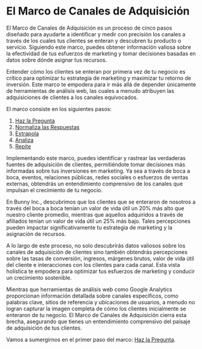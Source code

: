 
# El Marco de Canales de Adquisición

El Marco de Canales de Adquisición es un proceso de cinco pasos diseñado para ayudarte a identificar y medir con precisión los canales a través de los cuales tus clientes se enteran y descubren tu producto o servicio. Siguiendo este marco, puedes obtener información valiosa sobre la efectividad de tus esfuerzos de marketing y tomar decisiones basadas en datos sobre dónde asignar tus recursos.

<Callout>
  Entender cómo los clientes se enteran por primera vez de tu negocio es crítico
  para optimizar tu estrategia de marketing y maximizar tu retorno de inversión.
  Este marco te empodera para ir más allá de depender únicamente de herramientas
  de análisis web, las cuales a menudo atribuyen las adquisiciones de clientes a
  los canales equivocados.
</Callout>

El marco consiste en los siguientes pasos:

1. [Haz la Pregunta](/acquisition-channels-framework/ask-the-question)
2. [Normaliza las Respuestas](/acquisition-channels-framework/normalize-responses)
3. [Extrapola](/acquisition-channels-framework/extrapolate)
4. [Analiza](/acquisition-channels-framework/analyze)
5. [Repite](/acquisition-channels-framework/repeat)

Implementando este marco, puedes identificar y rastrear las verdaderas fuentes de adquisición de clientes, permitiéndote tomar decisiones más informadas sobre tus inversiones en marketing. Ya sea a través de boca a boca, eventos, relaciones públicas, redes sociales o esfuerzos de ventas externas, obtendrás un entendimiento comprensivo de los canales que impulsan el crecimiento de tu negocio.

<Callout>
  En Bunny Inc., descubrimos que los clientes que se enteraron de nosotros a
  través del boca a boca tenían un valor de vida útil un 20% más alto que
  nuestro cliente promedio, mientras que aquellos adquiridos a través de
  afiliados tenían un valor de vida útil un 25% más bajo. Tales percepciones
  pueden impactar significativamente tu estrategia de marketing y la asignación
  de recursos.
</Callout>

A lo largo de este proceso, no solo descubrirás datos valiosos sobre los canales de adquisición de clientes sino también obtendrás percepciones sobre las tasas de conversión, ingresos, márgenes brutos, valor de vida útil del cliente e interacciones con los clientes para cada canal. Esta vista holística te empodera para optimizar tus esfuerzos de marketing y conducir un crecimiento sostenible.

Mientras que herramientas de análisis web como Google Analytics proporcionan información detallada sobre canales específicos, como palabras clave, sitios de referencia y ubicaciones de usuarios, a menudo no logran capturar la imagen completa de cómo los clientes inicialmente se enteraron de tu negocio. El Marco de Canales de Adquisición cierra esta brecha, asegurando que tienes un entendimiento comprensivo del paisaje de adquisición de tus clientes.

Vamos a sumergirnos en el primer paso del marco: [Haz la Pregunta](/acquisition-channels-framework/ask-the-question).
